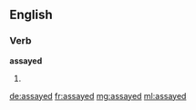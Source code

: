 ==English==

===Verb===
'''assayed'''

# {{en-past of|assay}}

[[de:assayed]]
[[fr:assayed]]
[[mg:assayed]]
[[ml:assayed]]
